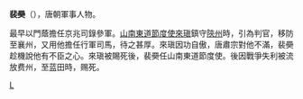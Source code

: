 '''裴奰'''（{{bd|?||?||}}），唐朝軍事人物。

最早以門蔭擔任京兆司錄參軍。[[山南东道节度使|山南東道節度使]][[來瑱|來瑱]]鎮守[[陕州_(古代)|陝州]]時，引為判官，移防至襄州，又用他擔任行軍司馬，待之甚厚。來瑱因功自傲，唐肅宗對他不滿，裴奰趁機說他有不臣之心。來瑱被賜死後，裴奰任山南東道節度使。後因戰爭失利被流放费州，至蓝田時，赐死。

{{唐朝人小作品}}
[[Category:唐朝軍事人物|L]]